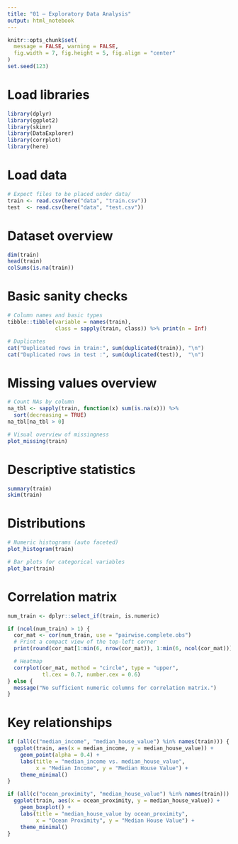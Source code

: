 ```yaml
---
title: "01 – Exploratory Data Analysis"
output: html_notebook
---
```


```r
knitr::opts_chunk$set(
  message = FALSE, warning = FALSE,
  fig.width = 7, fig.height = 5, fig.align = "center"
)
set.seed(123)
```

# Load libraries

```r
library(dplyr)
library(ggplot2)
library(skimr)
library(DataExplorer)
library(corrplot)
library(here)
```

# Load data

```r
# Expect files to be placed under data/
train <- read.csv(here("data", "train.csv"))
test  <- read.csv(here("data", "test.csv"))
```

# Dataset overview

```r
dim(train)
head(train)
colSums(is.na(train))
```

# Basic sanity checks

```r
# Column names and basic types
tibble::tibble(variable = names(train),
               class = sapply(train, class)) %>% print(n = Inf)

# Duplicates
cat("Duplicated rows in train:", sum(duplicated(train)), "\n")
cat("Duplicated rows in test :", sum(duplicated(test)),  "\n")
```
# Missing values overview
```r
# Count NAs by column
na_tbl <- sapply(train, function(x) sum(is.na(x))) %>%
  sort(decreasing = TRUE)
na_tbl[na_tbl > 0]
```
```r
# Visual overview of missingness
plot_missing(train)
```


# Descriptive statistics

```r
summary(train)
skim(train)
```

# Distributions

```r
# Numeric histograms (auto faceted)
plot_histogram(train)
```
```r
# Bar plots for categorical variables
plot_bar(train)
```

# Correlation matrix

```r
num_train <- dplyr::select_if(train, is.numeric)

if (ncol(num_train) > 1) {
  cor_mat <- cor(num_train, use = "pairwise.complete.obs")
  # Print a compact view of the top-left corner
  print(round(cor_mat[1:min(6, nrow(cor_mat)), 1:min(6, ncol(cor_mat))], 3))

  # Heatmap
  corrplot(cor_mat, method = "circle", type = "upper",
           tl.cex = 0.7, number.cex = 0.6)
} else {
  message("No sufficient numeric columns for correlation matrix.")
}
```
# Key relationships

```r
if (all(c("median_income", "median_house_value") %in% names(train))) {
  ggplot(train, aes(x = median_income, y = median_house_value)) +
    geom_point(alpha = 0.4) +
    labs(title = "median_income vs. median_house_value",
         x = "Median Income", y = "Median House Value") +
    theme_minimal()
}
```
```r
if (all(c("ocean_proximity", "median_house_value") %in% names(train))) {
  ggplot(train, aes(x = ocean_proximity, y = median_house_value)) +
    geom_boxplot() +
    labs(title = "median_house_value by ocean_proximity",
         x = "Ocean Proximity", y = "Median House Value") +
    theme_minimal()
}
```

